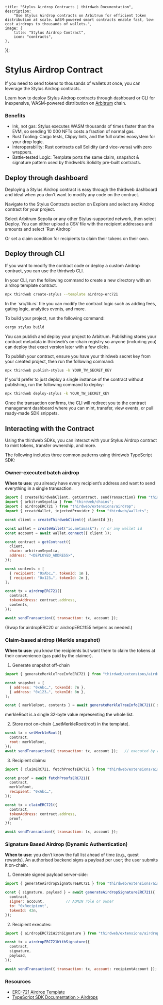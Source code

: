 
	title: "Stylus Airdrop Contracts | thirdweb Documentation",
	description:
		"Use Stylus Airdrop contracts on Arbitrum for efficient token distribution at scale. WASM-powered smart contracts enable fast, low-cost airdrops to thousands of wallets.",
	image: {
		title: "Stylus Airdrop Contract",
		icon: "contracts",
	},
});

# Stylus Airdrop Contract


If you need to send tokens to thousands of wallets at once, you can leverage the Stylus Airdrop contracts. 

Learn how to deploy Stylus Airdrop contracts through dashboard or CLI for inexpensive, WASM-powered distribution on [Arbitrum](https://thirdweb.com/arbitrum) chain. 

### Benefits

- Ink, not gas: Stylus executes WASM thousands of times faster than the EVM, so sending 10 000 NFTs costs a fraction of normal gas.
- Rust Tooling: Cargo tests, Clippy lints, and the full crates ecosystem for your drop logic.
- Interoperability: Rust contracts call Solidity (and vice-versa) with zero wrappers.
- Battle-tested Logic: Template ports the same claim, snapshot &amp; signature pattern used by thirdweb’s Solidity pre-built contracts.

## Deploy through dashboard

Deploying a Stylus Airdrop contract is easy through the thirdweb dashboard and ideal when you don't want to modify any code on the contract.

<Steps>
<Step title="Select Stylus Contract">

Navigate to the Stylus Contracts section on Explore and select any Airdrop contract for your project.
</Step>

<Step title="Deploy Contract">
Select Arbitrum Sepolia or any other Stylus-supported network, then select Deploy.
</Step>

<Step title="Upload Recipients">
You can either upload a CSV file with the recipient addresses and amounts and select `Run Airdrop`

Or set a claim condition for recipients to claim their tokens on their own.
</Step>

</Steps>

## Deploy through CLI

If you want to modify the contract code or deploy a custom Airdrop contract, you can use the thirdweb CLI.

<Steps>
<Step title="Create a new Stylus Airdrop project">

In your CLI, run the following command to create a new directory with an airdrop template contract.

```bash
npx thirdweb create-stylus --template airdrop-erc721
```
</Step>

<Step title="Modify contract logic">
In the `src/lib.rs` file you can modify the contract logic such as adding fees, gating logic, analytics events, and more.
</Step>

<Step title="Build & Test the Contract">

To build your project, run the following command:

```bash
cargo stylus build
```

</Step>

<Step title="Deploy or Publish Your Contract">
You can publish and deploy your project to Arbitrum. Publishing stores your contract metadata in thirdweb’s on-chain registry so anyone (including you) can deploy that exact version later with a few clicks.

To publish your contract, ensure you have your thirdweb secret key from your created project, then run the following command:

```bash
npx thirdweb publish-stylus -k YOUR_TW_SECRET_KEY
```

If you'd prefer to just deploy a single instance of the contract without publishing, run the following command to deploy:

```bash
npx thirdweb deploy-stylus -k YOUR_TW_SECRET_KEY
```

Once the transaction confirms, the CLI will redirect you to the contract management dashboard where you can mint, transfer, view events, or pull ready-made SDK snippets.
</Step>

</Steps>

## Interacting with the Contract

Using the thirdweb SDKs, you can interact with your Stylus Airdrop contract to mint tokens, transfer ownership, and more.

The following includes three common patterns using thirdweb TypeScript SDK:

### Owner-executed batch airdrop

**When to use:** you already have every recipient’s address and want to send everything in a single transaction.

```javascript
import { createThirdwebClient, getContract, sendTransaction} from "thirdweb";
import { arbitrumSepolia } from "thirdweb/chains";
import { airdropERC721 } from "thirdweb/extensions/airdrop";
import { createWallet, injectedProvider } from "thirdweb/wallets";

const client = createThirdwebClient({ clientId });

const wallet = createWallet("io.metamask"); // or any wallet id
const account = await wallet.connect({ client });

const contract = getContract({
  client,
  chain: arbitrumSepolia,
  address: "<DEPLOYED_ADDRESS>",
});

const contents = [
  { recipient: "0xAbc…", tokenId: 1n },
  { recipient: "0x123…", tokenId: 2n },
];

const tx = airdropERC721({
  contract,
  tokenAddress: contract.address,
  contents,
});

await sendTransaction({ transaction: tx, account });
```

(Swap for airdropERC20 or airdropERC1155 helpers as needed.)

### Claim-based airdrop (Merkle snapshot)

**When to use:** you know the recipients but want them to claim the tokens at their convenience (gas paid by the claimer).

1. Generate snapshot off-chain

```javascript
import { generateMerkleTreeInfoERC721 } from "thirdweb/extensions/airdrop";

const snapshot = [
  { address: "0xAbc…", tokenId: 7n },
  { address: "0x123…", tokenId: 8n },
];

const { merkleRoot, contents } = await generateMerkleTreeInfoERC721({ snapshot });
```

merkleRoot is a single 32-byte value representing the whole list.

2. Store root on-chain (_setMerkleRoot(root) in the template).

```javascript
const tx = setMerkleRoot({
  contract,
  root: merkleRoot,
});
await sendTransaction({ transaction: tx, account });   // executed by admin
```

3. Recipient claims:

```javascript
import { claimERC721, fetchProofsERC721 } from "thirdweb/extensions/airdrop";

const proof = await fetchProofsERC721({
  contract,
  merkleRoot,
  recipient: "0xAbc…",
});

const tx = claimERC721({
  contract,
  tokenAddress: contract.address,
  proof,
});

await sendTransaction({ transaction: tx, account });
```

### Signature Based Airdrop (Dynamic Authentication)

**When to use:** you don’t know the full list ahead of time (e.g., quest rewards). An authorised backend signs a payload per user; the user submits it on-chain.

1. Generate signed payload server-side:

```javascript
import { generateAirdropSignatureERC721 } from "thirdweb/extensions/airdrop";

const { signature, payload } = await generateAirdropSignatureERC721({
  contract,
  signer: account,          // ADMIN role or owner
  to: "0xRecipient",
  tokenId: 42n,
});
```

2. Recipient executes:

```javascript
import { airdropERC721WithSignature } from "thirdweb/extensions/airdrop";

const tx = airdropERC721WithSignature({
  contract,
  signature,
  payload,
});

await sendTransaction({ transaction: tx, account: recipientAccount });
```

### Resources

- [ERC-721 Airdrop Template](https://github.com/thirdweb-example/stylus-airdrop-erc721-template)
- [TypeScript SDK Documentation > Airdrops](https://portal.thirdweb.com/references/typescript/v5/airdrop/airdropERC721)

